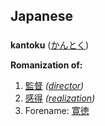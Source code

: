 == Japanese ==
=== {{Romaji}} ===
'''kantoku''' ([[かんとく]])

'''Romanization of:'''
# [[監督]] ''([[director]])''
# [[感得]] ''([[realization]])''
# Forename: [[寛徳]]